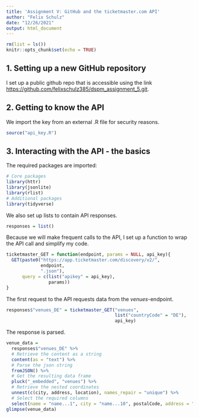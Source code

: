 ```yaml
---
title: 'Assignment V: GitHub and the ticketmaster.com API'
author: "Felix Schulz"
date: "12/26/2021"
output: html_document
---
```


```r
rm(list = ls())
knitr::opts_chunk$set(echo = TRUE)
```

## 1. Setting up a new GitHub repository

I set up a public github repo that is accessible using the link
[https://github.com/felixschulz385/dspm_assignment_5.git](https://github.com/felixschulz385/dspm_assignment_5.git).

## 2. Getting to know the API

We import the key from an external .R file for security reasons.

```r
source("api_key.R")
```

## 3. Interacting with the API - the basics

The required packages are imported:

```r
# Core packages
library(httr)
library(jsonlite)
library(rlist)
# Additional packages
library(tidyverse)
```

We also set up lists to contain API responses.

```r
responses = list()
```


Because we will make frequent calls to the API, I set up a function to wrap the
API call and simplify my code.

```r
ticketmaster_GET = function(endpoint, params = NULL, api_key){
  GET(paste0("https://app.ticketmaster.com/discovery/v2/",
             endpoint,
             ".json"),
      query = c(list("apikey" = api_key),
                params))
}
```

The first request to the API requests data from the *venues*-endpoint.

```r
responses$"venues_DE" = ticketmaster_GET("venues", 
                                         list("countryCode" = "DE"),
                                         api_key)
```

The response is parsed.

```r
venue_data = 
  responses$"venues_DE" %>%
  # Retrieve the content as a string
  content(as = "text") %>%
  # Parse the json string
  fromJSON() %>%
  # Get the resulting data frame
  pluck("_embedded", "venues") %>%
  # Retrieve the nested coordinates
  unnest(c(city, address, location), names_repair = "unique") %>%
  # Select the required columns
  select(name = "name...1", city = "name...10", postalCode, address = "line1", url, longitude, latitude)
glimpse(venue_data)
```



